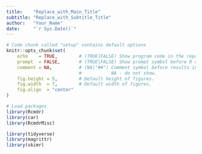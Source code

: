 ```yaml
---
title:    "Replace_with_Main_Title"
subtitle: "Replace_with_Subtitle_Title"
author:   "Your_Name"
date:     "`r Sys.Date()`"
---
```


```r
# Code chunk called "setup" contains default options
knitr::opts_chunk$set(
    echo    = TRUE,        # (TRUE|FALSE) Show program code in the report.
    prompt  = FALSE,       # (TRUE|FALSE) Show prompt symbol before R code.
    comment = NA,          # (NA|"##") Comment symbol before results in the report.
                           #           NA - do not show.
    fig.height = 5,        # Default height of figures.
    fig.width  = 7,        # Default width of figures. 
    fig.align  = "center"
)

# Load packages
library(Rcmdr)
library(car)
library(RcmdrMisc)

library(tidyverse)
library(magrittr)
library(skimr)
```

